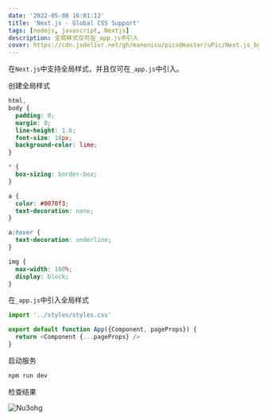 ```yaml
---
date: '2022-05-08 16:01:12'
title: 'Next.js - Global CSS Support'
tags: [nodejs, javascript, Nextjs]
description: 全局样式仅可在_app.js中引入
cover: https://cdn.jsdelivr.net/gh/manonicu/pics@master/uPic/Next.js_bg.svg
---
```


在`Next.js`中支持全局样式，并且仅可在`_app.js`中引入。

创建全局样式

```css
html,
body {
  padding: 0;
  margin: 0;
  line-height: 1.6;
  font-size: 18px;
  background-color: lime;
}

* {
  box-sizing: border-box;
}

a {
  color: #0070f3;
  text-decoration: none;
}

a:hover {
  text-decoration: underline;
}

img {
  max-width: 100%;
  display: block;
}
```

在`_app.js`中引入全局样式

```js
import '../styles/styles.css'

export default function App({Component, pageProps}) {
  return <Component {...pageProps} />
}
```

启动服务

```bash
npm run dev
```

检查结果

![Nu3ohg](https://cdn.jsdelivr.net/gh/manonicu/pics@master/uPic/Nu3ohg.png)
